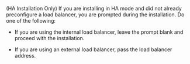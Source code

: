 (HA Installation Only) If you are installing in HA mode and did not already preconfigure a load balancer, you are prompted during the installation. Do one of the following:

  - If you are using the internal load balancer, leave the prompt blank and proceed with the installation.

  - If you are using an external load balancer, pass the load balancer address.